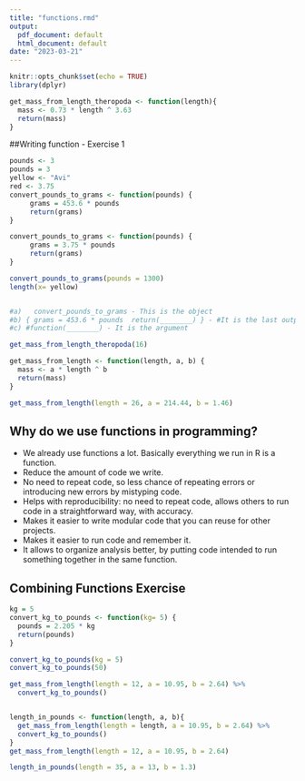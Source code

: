 ```yaml
---
title: "functions.rmd"
output:
  pdf_document: default
  html_document: default
date: "2023-03-21"
---
```


```r
knitr::opts_chunk$set(echo = TRUE)
library(dplyr)
```

```r
get_mass_from_length_theropoda <- function(length){
  mass <- 0.73 * length ^ 3.63
  return(mass)
}
```


##Writing function - Exercise 1
```r
pounds <- 3
pounds = 3
yellow <- "Avi"
red <- 3.75
convert_pounds_to_grams <- function(pounds) {
     grams = 453.6 * pounds
     return(grams)
}

convert_pounds_to_grams <- function(pounds) {
     grams = 3.75 * pounds
     return(grams)
}

convert_pounds_to_grams(pounds = 1300)
length(x= yellow)


#a)   convert_pounds_to_grams - This is the object
#b) { grams = 453.6 * pounds  return(________) } - #It is the last output of a function.
#c) #function(________) - It is the argument
```



```r
get_mass_from_length_theropoda(16)
```


```r
get_mass_from_length <- function(length, a, b) {
  mass <- a * length ^ b
  return(mass)
}
```


```r
get_mass_from_length(length = 26, a = 214.44, b = 1.46)
```

## Why do we use functions in programming?

- We already use functions a lot. Basically everything we run in R is a function. 
- Reduce the amount of code we write.
- No need to repeat code, so less chance of repeating errors or introducing new errors by mistyping code.
- Helps with reproducibility: no need to repeat code, allows others to run code in a straightforward way, with accuracy.
- Makes it easier to write modular code that you can reuse for other projects. 
- Makes it easier to run code and remember it. 
- It allows to organize analysis better, by putting code intended to run something together in the same function. 

## Combining Functions Exercise
```r
kg = 5
convert_kg_to_pounds <- function(kg= 5) {
  pounds = 2.205 * kg
  return(pounds)
}

convert_kg_to_pounds(kg = 5)
convert_kg_to_pounds(50)

get_mass_from_length(length = 12, a = 10.95, b = 2.64) %>% 
  convert_kg_to_pounds()


length_in_pounds <- function(length, a, b){
  get_mass_from_length(length = length, a = 10.95, b = 2.64) %>% 
  convert_kg_to_pounds()
}
get_mass_from_length(length = 12, a = 10.95, b = 2.64)

```
```r
length_in_pounds(length = 35, a = 13, b = 1.3)
```

